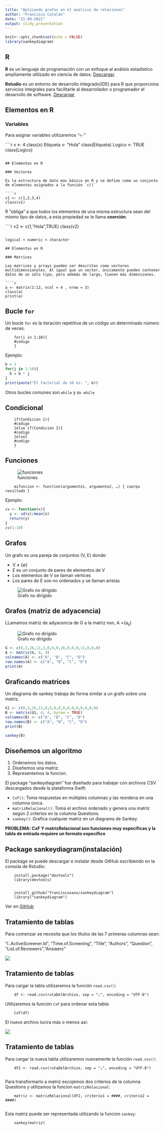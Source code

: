 ---
title: "Aplicando grafos en el analisis de relaciones"
author: "Francisco Catalán"
date: "21-09-2021"
output: slidy_presentation
---

```{r setup, include=FALSE}
knitr::opts_chunk$set(echo = FALSE)
library(sankeydiagram)
```

## R 

 **R** es un lenguaje de programación con un enfoque al análisis estadístico ampliamente utilizado en ciencia de datos. [Descargar](https://cran.dcc.uchile.cl/bin/windows/base/R-4.1.1-win.exe).

**Rstudio** es un entorno de desarrollo integrado(IDE) para R que proporciona servicios integrales para facilitarle al desarrollador o programador el desarrollo de software. [Descargar](https://download1.rstudio.org/desktop/windows/RStudio-1.4.1717.exe)

## Elementos en R

### Variables

Para asignar variables utilizaremos "`<-`"

````{r, echo = TRUE}
x <- 4
class(x)
Etiqueta <- "Hola"
class(Etiqueta)
Logico <- TRUE
class(Logico)

```

## Elementos en R

### Vectores

Es la estructura de dato mas básico en R y se define como un conjunto de elementos asignados a la función `c()`

````{r, echo = TRUE}
v1 <- c(1,2,3,4)
class(v1)

```
R "obliga" a que todos los elementos de una misma estructura sean del mismo tipo de datos, a esta propiedad se le llama **coerción**.

````{r, echo = TRUE}
v2 <- c(1,"Hola",TRUE)
class(v2)

```

logical < numeric < character

## Elementos en R

### Matrices

Las matrices y arrays pueden ser descritas como vectores multidimensionales. Al igual que un vector, únicamente pueden contener datos de un sólo tipo, pero además de largo, tienen más dimensiones.

````{r, echo = TRUE}
a <- matrix(1:12, ncol = 4 , nrow = 3)
class(a)
print(a)
```

## Bucle `for`

Un bucle `for` es la iteración repetitiva de un código un determinado número de veces.
        
        for(i in 1:10){
        #codigo
        }

Ejemplo:

```{r, echo = TRUE}
b = 1
for(j in 1:10){
  b = b * j
}
print(paste("El factorial de 10 es: ", b))

```
Otros bucles comunes son `while` y `do while`

## Condicional

        if(Condicion 1){
        #codigo
        }else if(Condicion 2){
        #codigo
        }else{
        #codigo
        }


## Funciones

![funciones](Screenshot_1.png)
        
        mifuncion <- function(argumento1, argumento2, …) { cuerpo resultado }

Ejemplo:

```{r, echo =TRUE}

cv <- function(x){
  y <- sd(x)/mean(x)
  return(y)
}
cv(1:10)

```

## Grafos

Un grafo es una pareja de conjuntos (V, E) donde:

- V ≠ {∅}
- E es un conjunto de pares de elementos de V
- Los elementos de V se llaman vértices
- Los pares de E son no ordenados y se llaman aristas

![Grafo no dirigido](ponderacion.png)

## Grafos (matriz de adyacencia)

LLamamos matriz de adyacencia de G a la matriz nxn, A ={a<sub>ij</sub>}

![Grafo no dirigido](ponderacion.png)

```{r}

G <- c(0,3,26,11,3,0,0,0,26,0,0,0,11,0,0,0)
A <- matrix(G, 4, 4)
colnames(A) <- c("A", "B", "C", "D")
row.names(A) <- c("A", "B", "C", "D")
print(A)

```



## Graficando matrices
Un diagrama de sankey trabaja de forma similar a un grafo sobre una matriz.

```{r}
G1 <- c(0,3,26,11,0,0,0,0,0,0,0,0,0,0,0,0)
B <- matrix(G1, 4, 4, byrow = TRUE)
colnames(B) <- c("A", "B", "C", "D")
row.names(B) <- c("A", "B", "C", "D")
print(B)
```

```{r, fig.height= 2.8, echo = TRUE}
sankey(B)
```

## Diseñemos un algoritmo

1. Ordenemos los datos.
2. Diseñemos una matriz.
3. Representemos la funcion.


El package "sankeydiagram" fue diseñado para trabajar con archivos CSV descargados desde la plataforma Swift:

- `CxF()`: Toma respuestas en múltiples columnas y las reordena en una columna única.
- `matrizRelacional()`: Toma el archivo ordenado y genera una matriz según 2 criterios en la columna Questions.
- `sankey()`: Grafica cualquier matriz en un diagrama de Sankey.

**PROBLEMA: CxF Y matrizRelacional son funciones muy específicas y la tabla de entrada requiere un formato especifico**


## Package sankeydiagram(instalación)

El package se puede descargar e instalar desde GitHub escribiendo en la consola de Rstudio:

        install.package("devtools")
        library(devtools)
        

        install_github("franciscoxaxo/sankeydiagram")
        library("sankeydiagram")

Ver en [GitHub](https://github.com/franciscoxaxo/sankeydiagram)

## Tratamiento de tablas

Para comenzar se necesita que los títulos de las 7 primeras columnas sean:

"ï..ActiveScreener.Id", "Time.of.Screening", "Title", "Authors", "Question", "List.of.Reviewers","Answers"

![](Screenshot_2.png)

## Tratamiento de tablas

Para cargar la tabla utilizaremos la función `read.csv()`:

        df <- read.csv(rutaDelArchivo, sep = ";", encoding = "UTF-8")

Utilizaremos la función `CxF` para ordenar esta tabla:
  
        CxF(df)

El nuevo archivo lucira más o menos así:

![](Screenshot_3.png)

## Tratamiento de tablas

Para cargar la nueva tabla utilizaremos nuevamente la función `read.csv()`:

        df2 <- read.csv(rutaDelArchivo, sep = ";", encoding = "UTF-8")
        
Para transformarlo a matriz escojemos dos criterios de la columna Questions y utilizamos la funcion `matrizRelacional`:

        matriz <- matrizRelacional(df2, criterio1 = ####, criterio2 = ####)
        
Esta matriz puede ser representada utilizando la funcion `sankey`:

        sankey(matriz)
